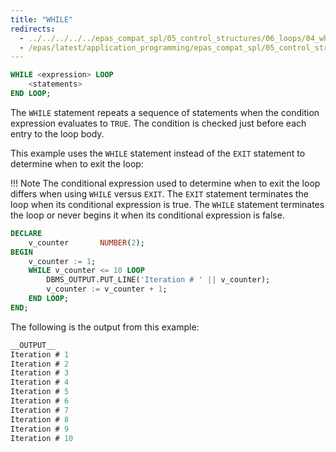 ```yaml
---
title: "WHILE"
redirects:
  - ../../../../../epas_compat_spl/05_control_structures/06_loops/04_while #generated for docs/epas/reorg-role-use-case-mode
  - /epas/latest/application_programming/epas_compat_spl/05_control_structures/06_loops/04_while/
---
```


<div id="while" class="registered_link"></div>

```sql
WHILE <expression> LOOP
    <statements>
END LOOP;
```

The `WHILE` statement repeats a sequence of statements when the condition expression evaluates to `TRUE`. The condition is checked just before each entry to the loop body.

This example uses the `WHILE` statement instead of the `EXIT` statement to determine when to exit the loop:

!!! Note
    The conditional expression used to determine when to exit the loop differs when using `WHILE` versus `EXIT`. The `EXIT` statement terminates the loop when its conditional expression is true. The `WHILE` statement terminates the loop or never begins it when its conditional expression is false.

```sql
DECLARE
    v_counter       NUMBER(2);
BEGIN
    v_counter := 1;
    WHILE v_counter <= 10 LOOP
        DBMS_OUTPUT.PUT_LINE('Iteration # ' || v_counter);
        v_counter := v_counter + 1;
    END LOOP;
END;
```

The following is the output from this example:

```sql
__OUTPUT__
Iteration # 1
Iteration # 2
Iteration # 3
Iteration # 4
Iteration # 5
Iteration # 6
Iteration # 7
Iteration # 8
Iteration # 9
Iteration # 10
```
